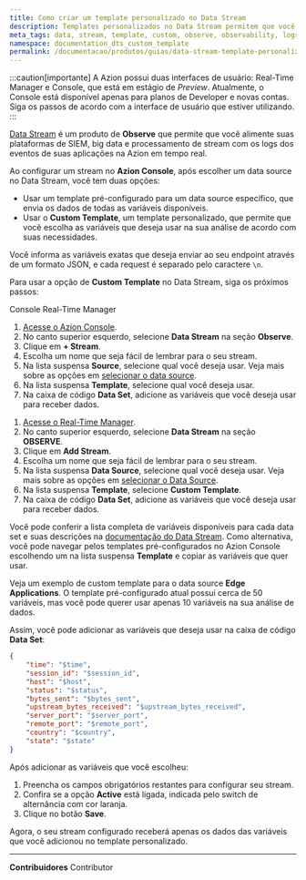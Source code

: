 ```yaml
---
title: Como criar um template personalizado no Data Stream
description: Templates personalizados no Data Stream permitem que você escolha quais variáveis quer usar em sua análise.
meta_tags: data, stream, template, custom, observe, observability, logs
namespace: documentation_dts_custom_template
permalink: /documentacao/produtos/guias/data-stream-template-personalizado/
---
```



:::caution[importante]
A Azion possui duas interfaces de usuário: Real-Time Manager e Console, que está em estágio de *Preview*. Atualmente, o Console está disponível apenas para planos de Developer e novas contas. Siga os passos de acordo com a interface de usuário que estiver utilizando.
:::

[Data Stream](/pt-br/documentacao/produtos/observe/data-stream/) é um produto de **Observe** que permite que você alimente suas plataformas de SIEM, big data e processamento de stream com os logs dos eventos de suas aplicações na Azion em tempo real.

Ao configurar um stream no **Azion Console**, após escolher um data source no Data Stream, você tem duas opções:

- Usar um template pré-configurado para um data source específico, que envia os dados de todas as variáveis disponíveis.
- Usar o **Custom Template**, um template personalizado, que permite que você escolha as variáveis que deseja usar na sua análise de acordo com suas necessidades.

Você informa as variáveis exatas que deseja enviar ao seu endpoint através de um formato JSON, e cada request é separado pelo caractere `\n`.

Para usar a opção de **Custom Template** no Data Stream, siga os próximos passos:

<Tabs>
    <Fragment slot="tab.console">Console</Fragment>
    <Fragment slot="tab.rtm">Real-Time Manager</Fragment>

<Fragment slot="panel.console">

1. [Acesse o Azion Console](https://console.azion.com/).
2. No canto superior esquerdo, selecione **Data Stream** na seção **Observe**.
3. Clique em **+ Stream**.
4. Escolha um nome que seja fácil de lembrar para o seu stream.
5. Na lista suspensa **Source**, selecione qual você deseja usar. Veja mais sobre as opções em [selecionar o data source](/pt-br/documentacao/produtos/observe/data-stream/#data-sources).
6. Na lista suspensa **Template**, selecione qual você deseja usar.
7. Na caixa de código **Data Set**, adicione as variáveis que você deseja usar para receber dados.

</Fragment>

<Fragment slot="panel.rtm">

1. [Acesse o Real-Time Manager](https://manager.azion.com/).
2. No canto superior esquerdo, selecione **Data Stream** na seção **OBSERVE**.
3. Clique em **Add Stream**.
4. Escolha um nome que seja fácil de lembrar para o seu stream.
5. Na lista suspensa **Data Source**, selecione qual você deseja usar. Veja mais sobre as opções em [selecionar o Data Source](/pt-br/documentacao/produtos/observe/data-stream/#data-sources).
6. Na lista suspensa **Template**, selecione **Custom Template**.
7. Na caixa de código **Data Set**, adicione as variáveis que você deseja usar para receber dados.

</Fragment>
</Tabs>

Você pode conferir a lista completa de variáveis disponíveis para cada data set e suas descrições na [documentação do Data Stream](/pt-br/documentacao/produtos/observe/data-stream/#data-sources). Como alternativa, você pode navegar pelos templates pré-configurados no Azion Console escolhendo um na lista suspensa **Template** e copiar as variáveis que quer usar.

Veja um exemplo de custom template para o data source **Edge Applications**. O template pré-configurado atual possui cerca de 50 variáveis, mas você pode querer usar apenas 10 variáveis na sua análise de dados.

Assim, você pode adicionar as variáveis que deseja usar na caixa de código **Data Set**:

```json
{
	"time": "$time",
    "session_id": "$session_id",
    "host": "$host",
    "status": "$status",
    "bytes_sent": "$bytes_sent",
    "upstream_bytes_received": "$upstream_bytes_received",
    "server_port": "$server_port",
    "remote_port": "$remote_port",
    "country": "$country",
    "state": "$state"
}
```

Após adicionar as variáveis que você escolheu:

1. Preencha os campos obrigatórios restantes para configurar seu stream.
2. Confira se a opção **Active** está ligada, indicada pelo switch de alternância com cor laranja.
3. Clique no botão **Save**.

Agora, o seu stream configurado receberá apenas os dados das variáveis que você adicionou no template personalizado.




---


**Contribuidores** <ContributorList>Contributor</ContributorList>
